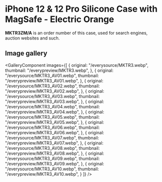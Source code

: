 
# iPhone 12 & 12 Pro Silicone Case with MagSafe - Electric Orange

<Callout type='info' emoji='👉🏻'>**MKTR3ZM/A** is an order number of this case, used for search engines, auction websites and such.</Callout>

## Image gallery

<GalleryComponent
    images={[
      {
        original: "/everysource/MKTR3.webp",
        thumbnail: "/everypreview/MKTR3.webp",
      },
      {
        original: "/everysource/MKTR3_AV01.webp",
        thumbnail: "/everypreview/MKTR3_AV01.webp",
      },
      {
        original: "/everysource/MKTR3_AV02.webp",
        thumbnail: "/everypreview/MKTR3_AV02.webp",
      },
      {
        original: "/everysource/MKTR3_AV03.webp",
        thumbnail: "/everypreview/MKTR3_AV03.webp",
      },
      {
        original: "/everysource/MKTR3_AV04.webp",
        thumbnail: "/everypreview/MKTR3_AV04.webp",
      },
      {
        original: "/everysource/MKTR3_AV05.webp",
        thumbnail: "/everypreview/MKTR3_AV05.webp",
      },
      {
        original: "/everysource/MKTR3_AV06.webp",
        thumbnail: "/everypreview/MKTR3_AV06.webp",
      },
      {
        original: "/everysource/MKTR3_AV07.webp",
        thumbnail: "/everypreview/MKTR3_AV07.webp",
      },
      {
        original: "/everysource/MKTR3_AV08.webp",
        thumbnail: "/everypreview/MKTR3_AV08.webp",
      },
      {
        original: "/everysource/MKTR3_AV09.webp",
        thumbnail: "/everypreview/MKTR3_AV09.webp",
      },
      {
        original: "/everysource/MKTR3_AV10.webp",
        thumbnail: "/everypreview/MKTR3_AV10.webp",
      }
    ]}
  />
